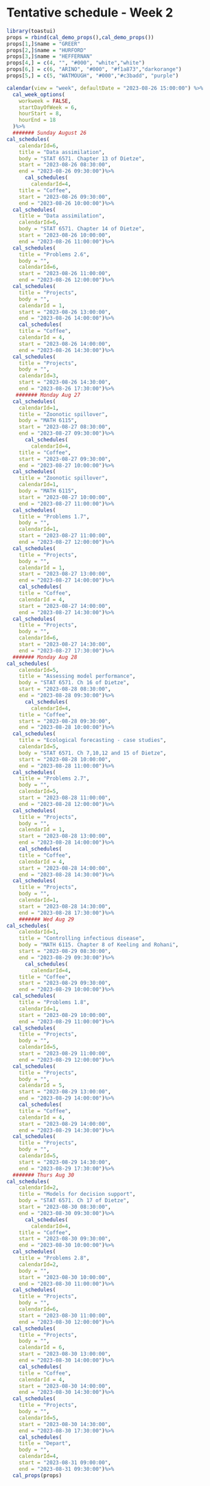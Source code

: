 # Tentative schedule - Week 2 {.unnumbered #week2}

```r
library(toastui)
props = rbind(cal_demo_props(),cal_demo_props())
props[1,]$name = "GREER"
props[2,]$name = "HURFORD"
props[3,]$name = "HEFFERNAN"
props[4,] = c(4, "", "#000", "white","white")
props[6,] = c(6, "ARINO", "#000", "#f1a873","darkorange")
props[5,] = c(5, "WATMOUGH", "#000","#c3badd", "purple")

calendar(view = "week", defaultDate = "2023-08-26 15:00:00") %>% 
  cal_week_options(
    workweek = FALSE,
    startDayOfWeek = 6,
    hourStart = 8,
    hourEnd = 18
  )%>%
  ####### Sunday August 26
cal_schedules(
    calendarId=6,
    title = "Data assimilation",
    body = "STAT 6571. Chapter 13 of Dietze",
    start = "2023-08-26 08:30:00",
    end = "2023-08-26 09:30:00")%>%
      cal_schedules(
        calendarId=4,
    title = "Coffee",
    start = "2023-08-26 09:30:00",
    end = "2023-08-26 10:00:00")%>%
  cal_schedules(
    title = "Data assimilation",
    calendarId=6,
    body = "STAT 6571. Chapter 14 of Dietze",
    start = "2023-08-26 10:00:00",
    end = "2023-08-26 11:00:00")%>%
  cal_schedules(
    title = "Problems 2.6",
    body = "",
    calendarId=6,
    start = "2023-08-26 11:00:00",
    end = "2023-08-26 12:00:00")%>%
  cal_schedules(
    title = "Projects",
    body = "",
    calendarId = 1,
    start = "2023-08-26 13:00:00",
    end = "2023-08-26 14:00:00")%>%
    cal_schedules(
    title = "Coffee",
    calendarId = 4,
    start = "2023-08-26 14:00:00",
    end = "2023-08-26 14:30:00")%>%
  cal_schedules(
    title = "Projects",
    body = "",
    calendarId=3,
    start = "2023-08-26 14:30:00",
    end = "2023-08-26 17:30:00")%>%
   ####### Monday Aug 27
  cal_schedules(
    calendarId=1,
    title = "Zoonotic spillover",
    body = "MATH 6115",
    start = "2023-08-27 08:30:00",
    end = "2023-08-27 09:30:00")%>%
      cal_schedules(
        calendarId=4,
    title = "Coffee",
    start = "2023-08-27 09:30:00",
    end = "2023-08-27 10:00:00")%>%
  cal_schedules(
    title = "Zoonotic spillover",
    calendarId=1,
    body = "MATH 6115",
    start = "2023-08-27 10:00:00",
    end = "2023-08-27 11:00:00")%>%
  cal_schedules(
    title = "Problems 1.7",
    body = "",
    calendarId=1,
    start = "2023-08-27 11:00:00",
    end = "2023-08-27 12:00:00")%>%
  cal_schedules(
    title = "Projects",
    body = "",
    calendarId = 1,
    start = "2023-08-27 13:00:00",
    end = "2023-08-27 14:00:00")%>%
    cal_schedules(
    title = "Coffee",
    calendarId = 4,
    start = "2023-08-27 14:00:00",
    end = "2023-08-27 14:30:00")%>%
  cal_schedules(
    title = "Projects",
    body = "",
    calendarId=6,
    start = "2023-08-27 14:30:00",
    end = "2023-08-27 17:30:00")%>%
  ####### Monday Aug 28
cal_schedules(
    calendarId=5,
    title = "Assessing model performance",
    body = "STAT 6571. Ch 16 of Dietze",
    start = "2023-08-28 08:30:00",
    end = "2023-08-28 09:30:00")%>%
      cal_schedules(
        calendarId=4,
    title = "Coffee",
    start = "2023-08-28 09:30:00",
    end = "2023-08-28 10:00:00")%>%
  cal_schedules(
    title = "Ecological forecasting - case studies",
    calendarId=5,
    body = "STAT 6571. Ch 7,10,12 and 15 of Dietze",
    start = "2023-08-28 10:00:00",
    end = "2023-08-28 11:00:00")%>%
  cal_schedules(
    title = "Problems 2.7",
    body = "",
    calendarId=5,
    start = "2023-08-28 11:00:00",
    end = "2023-08-28 12:00:00")%>%
  cal_schedules(
    title = "Projects",
    body = "",
    calendarId = 1,
    start = "2023-08-28 13:00:00",
    end = "2023-08-28 14:00:00")%>%
    cal_schedules(
    title = "Coffee",
    calendarId = 4,
    start = "2023-08-28 14:00:00",
    end = "2023-08-28 14:30:00")%>%
  cal_schedules(
    title = "Projects",
    body = "",
    calendarId=1,
    start = "2023-08-28 14:30:00",
    end = "2023-08-28 17:30:00")%>%
    ####### Wed Aug 29
cal_schedules(
    calendarId=1,
    title = "Controlling infectious disease",
    body = "MATH 6115. Chapter 8 of Keeling and Rohani",
    start = "2023-08-29 08:30:00",
    end = "2023-08-29 09:30:00")%>%
      cal_schedules(
        calendarId=4,
    title = "Coffee",
    start = "2023-08-29 09:30:00",
    end = "2023-08-29 10:00:00")%>%
  cal_schedules(
    title = "Problems 1.8",
    calendarId=1,
    start = "2023-08-29 10:00:00",
    end = "2023-08-29 11:00:00")%>%
  cal_schedules(
    title = "Projects",
    body = "",
    calendarId=5,
    start = "2023-08-29 11:00:00",
    end = "2023-08-29 12:00:00")%>%
  cal_schedules(
    title = "Projects",
    body = "",
    calendarId = 5,
    start = "2023-08-29 13:00:00",
    end = "2023-08-29 14:00:00")%>%
    cal_schedules(
    title = "Coffee",
    calendarId = 4,
    start = "2023-08-29 14:00:00",
    end = "2023-08-29 14:30:00")%>%
  cal_schedules(
    title = "Projects",
    body = "",
    calendarId=5,
    start = "2023-08-29 14:30:00",
    end = "2023-08-29 17:30:00")%>%
  ####### Thurs Aug 30
cal_schedules(
    calendarId=2,
    title = "Models for decision support",
    body = "STAT 6571. Ch 17 of Dietze",
    start = "2023-08-30 08:30:00",
    end = "2023-08-30 09:30:00")%>%
      cal_schedules(
        calendarId=4,
    title = "Coffee",
    start = "2023-08-30 09:30:00",
    end = "2023-08-30 10:00:00")%>%
  cal_schedules(
    title = "Problems 2.8",
    calendarId=2,
    body = "",
    start = "2023-08-30 10:00:00",
    end = "2023-08-30 11:00:00")%>%
  cal_schedules(
    title = "Projects",
    body = "",
    calendarId=6,
    start = "2023-08-30 11:00:00",
    end = "2023-08-30 12:00:00")%>%
  cal_schedules(
    title = "Projects",
    body = "",
    calendarId = 6,
    start = "2023-08-30 13:00:00",
    end = "2023-08-30 14:00:00")%>%
    cal_schedules(
    title = "Coffee",
    calendarId = 4,
    start = "2023-08-30 14:00:00",
    end = "2023-08-30 14:30:00")%>%
  cal_schedules(
    title = "Projects",
    body = "",
    calendarId=5,
    start = "2023-08-30 14:30:00",
    end = "2023-08-30 17:30:00")%>%
    cal_schedules(
    title = "Depart",
    body = "",
    calendarId=4,
    start = "2023-08-31 09:00:00",
    end = "2023-08-31 09:30:00")%>%
  cal_props(props)
```
